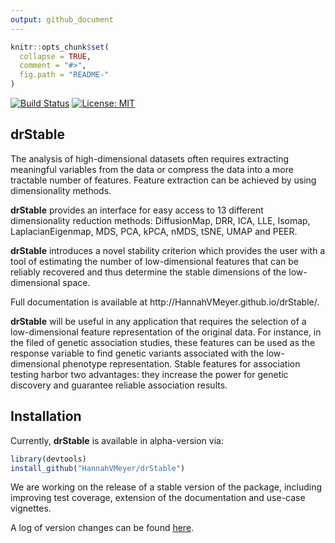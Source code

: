 ```yaml
---
output: github_document
---
```


<!-- INDEX.md is generated from INDEX.Rmd. Please edit that file -->

```r
knitr::opts_chunk$set(
  collapse = TRUE,
  comment = "#>",
  fig.path = "README-"
)
```

[![Build Status](https://travis-ci.org/HannahVMeyer/drStable.svg?branch=master)](https://travis-ci.org/HannahVMeyer/drStable)
[![License: MIT](https://img.shields.io/badge/License-MIT-yellow.svg)](https://opensource.org/licenses/MIT)

## <i class="fa fa-map" aria-hidden="true"></i> drStable
The analysis of high-dimensional datasets often requires extracting
meaningful variables from the data or compress the data into a more
tractable number of features. 
Feature extraction can be achieved by using dimensionality methods. 

**drStable** provides an interface for easy access to 13 different
dimensionality reduction methods: DiffusionMap, DRR, ICA, LLE, Isomap,
LaplacianEigenmap, MDS, PCA, kPCA, nMDS, tSNE, UMAP and PEER.

**drStable** introduces a novel stability criterion which provides the user with
a tool of estimating the number of low-dimensional features that can be reliably
recovered and thus determine the stable dimensions of the low-dimensional space. 

Full documentation is available at http://HannahVMeyer.github.io/drStable/.

**drStable** will be useful in any application that requires the selection
of a low-dimensional feature representation of the original data. For instance,
in the filed of genetic association studies, these features can be used as the
response variable to find genetic variants associated with the low-dimensional
phenotype representation.  Stable features for association testing harbor
two advantages: they increase the power for genetic discovery and guarantee
reliable association results.


## <i class="fa fa-rocket" aria-hidden="true"></i> Installation
Currently, **drStable** is available in alpha-version via:
```r
library(devtools)
install_github("HannahVMeyer/drStable")
```

We are working on the release of a stable version of the package, including
improving test coverage, extension of the documentation and use-case vignettes.

A log of version changes can be found
[here](https://github.com/HannahVMeyer/drStable/blob/master/NEWS.md).

